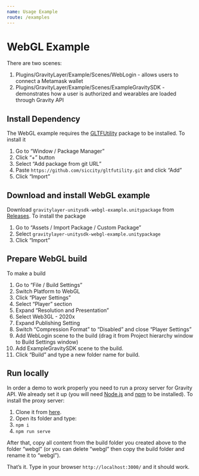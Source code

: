 ```yaml
---
name: Usage Example
route: /examples
---
```


# WebGL Example

There are two scenes:
1. Plugins/GravityLayer/Example/Scenes/WebLogin - allows users to connect a Metamask wallet
2. Plugins/GravityLayer/Example/Scenes/ExampleGravitySDK - demonstrates how a user is authorized and wearables are loaded through Gravity API

## Install Dependency

The WebGL example requires the [GLTFUtility](https://github.com/Siccity/GLTFUtility) package to be installed. To install it 
1. Go to “Window / Package Manager”
2. Click “+” button
3. Select “Add package from git URL”
4. Paste `https://github.com/siccity/gltfutility.git` and click “Add”
5. Click “Import”

## Download and install WebGL example

Download `gravitylayer-unitysdk-webgl-example.unitypackage` from [Releases](https://github.com/Gravity-Studio-Digital-Wear/unity-sdk/releases). To install the package
1. Go to “Assets / Import Package / Custom Package”
2. Select `gravitylayer-unitysdk-webgl-example.unitypackage`
3. Click “Import”

## Prepare WebGL build

To make a build
1. Go to “File / Build Settings”
2. Switch Platform to WebGL
3. Click “Player Settings”
4. Select “Player” section
5. Expand “Resolution and Presentation”
6. Select Web3GL - 2020x
7. Expand Publishing Setting
8. Switch “Compression Format” to “Disabled” and close “Player Settings”
9. Add WebLogin scene to the build (drag it from Project hierarchy window to Build Settings window)
10. Add ExampleGravitySDK scene to the build.
11. Click “Build” and type a new folder name for build.

## Run locally

In order a demo to work properly you need to run a proxy server for Gravity API. We already set it up (you will need [Node.js](https://nodejs.org/en/) and [npm](https://www.npmjs.com/) to be installed). To install the proxy server:
1. Clone it from [here](https://github.com/stfy/webgl-serve).
2. Open its folder and type:
  1. `npm i`
  2. `npm run serve`

After that, copy all content from the build folder you created above to the folder “webgl” (or you can delete “webgl” then copy the build folder and rename it to “webgl”).

That’s it. Type in your browser `http://localhost:3000/` and it should work.
